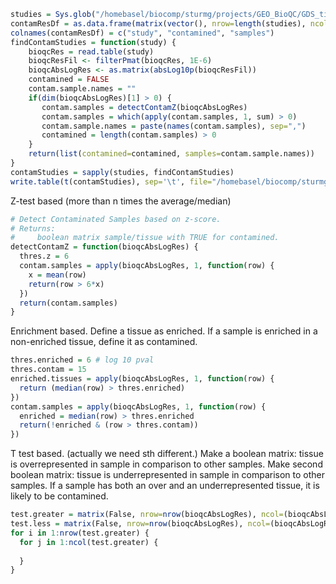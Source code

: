 ```r


studies = Sys.glob("/homebasel/biocomp/sturmg/projects/GEO_BioQC/GDS_tissue/plots/*_bioqc_res.tab")
contamResDf = as.data.frame(matrix(vector(), nrow=length(studies), ncol=3))
colnames(contamResDf) = c("study", "contamined", "samples")
findContamStudies = function(study) {
    bioqcRes = read.table(study)
    bioqcResFil <- filterPmat(bioqcRes, 1E-6)
    bioqcAbsLogRes <- as.matrix(absLog10p(bioqcResFil))
    contamined = FALSE
    contam.sample.names = ""
    if(dim(bioqcAbsLogRes)[1] > 0) {
       contam.samples = detectContamZ(bioqcAbsLogRes)
       contam.samples = which(apply(contam.samples, 1, sum) > 0)
       contam.sample.names = paste(names(contam.samples), sep=",")
       contamined = length(contam.samples) > 0
    }   
    return(list(contamined=contamined, samples=contam.sample.names))
}
contamStudies = sapply(studies, findContamStudies)
write.table(t(contamStudies), sep='\t', file="/homebasel/biocomp/sturmg/projects/GEO_BioQC/GDS_tissue/contamined.z.tsv")
```


Z-test based
(more than n times the average/median)
```r
# Detect Contaminated Samples based on z-score. 
# Returns:
#     boolean matrix sample/tissue with TRUE for contamined. 
detectContamZ = function(bioqcAbsLogRes) {
  thres.z = 6
  contam.samples = apply(bioqcAbsLogRes, 1, function(row) {
    x = mean(row)
    return(row > 6*x)
  })
  return(contam.samples)
}


```

Enrichment based. Define a tissue as enriched. If a sample is enriched in a non-enriched tissue, 
define it as contamined. 
```r
thres.enriched = 6 # log 10 pval
thres.contam = 15
enriched.tissues = apply(bioqcAbsLogRes, 1, function(row) {
  return (median(row) > thres.enriched) 
})
contam.samples = apply(bioqcAbsLogRes, 1, function(row) {
  enriched = median(row) > thres.enriched
  return(!enriched & (row > thres.contam))
})
```

T test based. (actually we need sth different.) Make a boolean matrix: tissue is overrepresented in sample in comparison to other samples. Make second boolean matrix: tissue is underrepresented in sample in comparison to other samples. If a sample has both an over and an underrepresented tissue, it is likely to be contamined. 
```r
test.greater = matrix(False, nrow=nrow(bioqcAbsLogRes), ncol=(bioqcAbsLogRes))
test.less = matrix(False, nrow=nrow(bioqcAbsLogRes), ncol=(bioqcAbsLogRes))
for i in 1:nrow(test.greater) {
  for j in 1:ncol(test.greater) {
    
  }
}
```